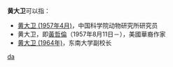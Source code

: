 '''黄大卫'''可以指：
* [[黄大卫_(1957年4月)|黄大卫 (1957年4月)]]，中国科学院动物研究所研究员
* 黄大卫，即[[黃哲倫|黃哲倫]]（1957年8月11日－），美國華裔作家
* [[黄大卫_(1964年)|黄大卫 (1964年)]]，东南大学副校长

{{disambig}}

[[Category:三字黄姓人名消歧义|da]]